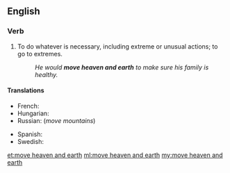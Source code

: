 ==English==

===Verb===
{{head|en|verb|head=[[move]] [[heaven]] [[and]] [[earth]]}}

# {{context|idiomatic|lang=en}} To do whatever is necessary, including extreme or unusual actions; to go to extremes.
#: ''He would '''move heaven and earth''' to make sure his family is healthy.''

====Translations====
{{trans-top|to go to extreme lengths}}
* French: {{t+|fr|remuer ciel et terre}}
* Hungarian: {{t|hu|eget-földet megmozgat}}
* Russian: {{t|ru|свернуть горы|tr=svernútʹ góry}} (''move mountains'') {{pf.}}
{{trans-mid}}
* Spanish: {{t|es|mover cielo y tierra}}
* Swedish: {{t|sv|röra upp himmel och jord}}
{{trans-bottom}}

[[et:move heaven and earth]]
[[ml:move heaven and earth]]
[[my:move heaven and earth]]